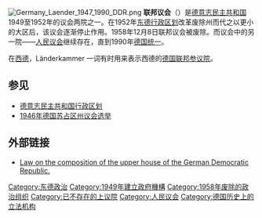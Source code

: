 {{Infobox legislature
| name             = 联邦议会
| native_name      = Länderkammer
| legislature      = {{DDR}}立法机构
| house_type       = 上议院
| coa_pic          = State arms of German Democratic Republic.svg
| coa_res          = 120px
| coa_caption      =
| members          = 50
| established      = 1949年
| preceded_by      = [[人民议会_(东德)|人民议会]]
| disbanded        = 1958年
| succeeded_by     = [[人民议会_(东德)|人民议会]]
}}
[[File:Germany_Laender_1947_1990_DDR.png|thumb]]
{{GDR sidebar}}
'''联邦议会'''（{{lang-de|Länderkammer}}）是[[德意志民主共和国|德意志民主共和国]]1949至1952年的议会两院之一。在1952年[[德意志民主共和国行政区划|东德行政区划]]改革废除州而代之以更小的大区后，该议会逐渐停止作用。1958年12月8日联邦议会被废除。而议会中的另一院——[[人民议会_(东德)|人民议会]]继续存在，直到1990年[[两德统一|德国统一]]。

在[[西德|西德]]，Länderkammer 一词有时用来表示西德的[[德国联邦参议院|德国联邦参议院]]。

==参见==
*[[德意志民主共和国行政区划|德意志民主共和国行政区划]]
*[[1946年德国苏占区州议会选举|1946年德国苏占区州议会选举]]

==外部链接==
*[http://translate.google.co.uk/translate?sl=de&tl=en&js=n&prev=_t&hl=en&ie=UTF-8&layout=2&eotf=1&u=http%3A%2F%2Fwww.documentarchiv.de%2Fddr%2F1950%2Fddr-laenderkammer_ges.html&act=url Law on the composition of the upper house of the German Democratic Republic.] {{Wayback|url=http://translate.google.co.uk/translate?sl=de&tl=en&js=n&prev=_t&hl=en&ie=UTF-8&layout=2&eotf=1&u=http%3A%2F%2Fwww.documentarchiv.de%2Fddr%2F1950%2Fddr-laenderkammer_ges.html&act=url |date=20160304060655 }}

{{德國國會}}

[[Category:东德政治|Category:东德政治]]
[[Category:1949年建立政府機構|Category:1949年建立政府機構]]
[[Category:1958年废除的政治组织|Category:1958年废除的政治组织]]
[[Category:已不存在的上议院|Category:已不存在的上议院]]
[[Category:人民议会|Category:人民议会]]
[[Category:德国历史上的立法机构|Category:德国历史上的立法机构]]